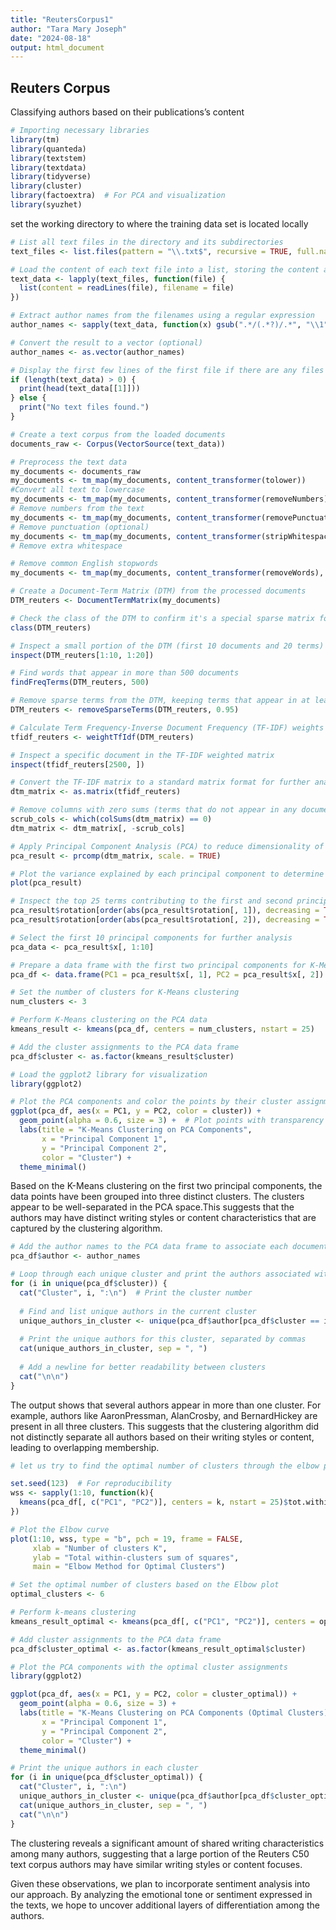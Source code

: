 ```yaml
---
title: "ReutersCorpus1"
author: "Tara Mary Joseph"
date: "2024-08-18"
output: html_document
---
```


## Reuters Corpus

Classifying authors based on their publications's content

```r
# Importing necessary libraries
library(tm)
library(quanteda)
library(textstem)
library(textdata)
library(tidyverse)
library(cluster)
library(factoextra)  # For PCA and visualization
library(syuzhet)

```

set the working directory to where the training data set is located locally

```r
# List all text files in the directory and its subdirectories
text_files <- list.files(pattern = "\\.txt$", recursive = TRUE, full.names = TRUE)

```


```r
# Load the content of each text file into a list, storing the content and filename
text_data <- lapply(text_files, function(file) {
  list(content = readLines(file), filename = file)
})

```

```r
# Extract author names from the filenames using a regular expression
author_names <- sapply(text_data, function(x) gsub(".*/(.*?)/.*", "\\1", x$filename))
```

```r
# Convert the result to a vector (optional)
author_names <- as.vector(author_names)
```

```r
# Display the first few lines of the first file if there are any files loaded
if (length(text_data) > 0) {
  print(head(text_data[[1]]))
} else {
  print("No text files found.")
}

```

```r
# Create a text corpus from the loaded documents
documents_raw <- Corpus(VectorSource(text_data))
```

```r
# Preprocess the text data
my_documents <- documents_raw
my_documents <- tm_map(my_documents, content_transformer(tolower))  
#Convert all text to lowercase
my_documents <- tm_map(my_documents, content_transformer(removeNumbers))  
# Remove numbers from the text
my_documents <- tm_map(my_documents, content_transformer(removePunctuation))  
# Remove punctuation (optional)
my_documents <- tm_map(my_documents, content_transformer(stripWhitespace))  
# Remove extra whitespace
```
```r
# Remove common English stopwords
my_documents <- tm_map(my_documents, content_transformer(removeWords), stopwords("en"))
```
```r
# Create a Document-Term Matrix (DTM) from the processed documents
DTM_reuters <- DocumentTermMatrix(my_documents)

# Check the class of the DTM to confirm it's a special sparse matrix format
class(DTM_reuters)

# Inspect a small portion of the DTM (first 10 documents and 20 terms)
inspect(DTM_reuters[1:10, 1:20])

```

```r
# Find words that appear in more than 500 documents
findFreqTerms(DTM_reuters, 500)
```

```r
# Remove sparse terms from the DTM, keeping terms that appear in at least 5% of the documents
DTM_reuters <- removeSparseTerms(DTM_reuters, 0.95)
```

```r
# Calculate Term Frequency-Inverse Document Frequency (TF-IDF) weights
tfidf_reuters <- weightTfIdf(DTM_reuters)

# Inspect a specific document in the TF-IDF weighted matrix
inspect(tfidf_reuters[2500, ])

```
```r
# Convert the TF-IDF matrix to a standard matrix format for further analysis
dtm_matrix <- as.matrix(tfidf_reuters)
```

```r
# Remove columns with zero sums (terms that do not appear in any document)
scrub_cols <- which(colSums(dtm_matrix) == 0)
dtm_matrix <- dtm_matrix[, -scrub_cols]
```

```r
# Apply Principal Component Analysis (PCA) to reduce dimensionality of the data
pca_result <- prcomp(dtm_matrix, scale. = TRUE)

# Plot the variance explained by each principal component to determine how many to keep
plot(pca_result)

```

```r
# Inspect the top 25 terms contributing to the first and second principal components
pca_result$rotation[order(abs(pca_result$rotation[, 1]), decreasing = TRUE), 1][1:25]
pca_result$rotation[order(abs(pca_result$rotation[, 2]), decreasing = TRUE), 2][1:25]

# Select the first 10 principal components for further analysis
pca_data <- pca_result$x[, 1:10]
```

```r
# Prepare a data frame with the first two principal components for K-Means clustering
pca_df <- data.frame(PC1 = pca_result$x[, 1], PC2 = pca_result$x[, 2])

# Set the number of clusters for K-Means clustering
num_clusters <- 3

# Perform K-Means clustering on the PCA data
kmeans_result <- kmeans(pca_df, centers = num_clusters, nstart = 25)

# Add the cluster assignments to the PCA data frame
pca_df$cluster <- as.factor(kmeans_result$cluster)

```


```r
# Load the ggplot2 library for visualization
library(ggplot2)

# Plot the PCA components and color the points by their cluster assignments
ggplot(pca_df, aes(x = PC1, y = PC2, color = cluster)) +
  geom_point(alpha = 0.6, size = 3) +  # Plot points with transparency and size
  labs(title = "K-Means Clustering on PCA Components",
       x = "Principal Component 1",
       y = "Principal Component 2",
       color = "Cluster") +
  theme_minimal()
```

Based on the K-Means clustering on the first two principal components, the data points have been grouped into three distinct clusters. The clusters appear to be well-separated in the PCA space.This suggests that the authors may have distinct writing styles or content characteristics that are captured by the clustering algorithm.

```r
# Add the author names to the PCA data frame to associate each document with its author
pca_df$author <- author_names
```

```r
# Loop through each unique cluster and print the authors associated with that cluster
for (i in unique(pca_df$cluster)) {
  cat("Cluster", i, ":\n")  # Print the cluster number
  
  # Find and list unique authors in the current cluster
  unique_authors_in_cluster <- unique(pca_df$author[pca_df$cluster == i])
  
  # Print the unique authors for this cluster, separated by commas
  cat(unique_authors_in_cluster, sep = ", ")
  
  # Add a newline for better readability between clusters
  cat("\n\n")
}
```
The output shows that several authors appear in more than one cluster. For example, authors like AaronPressman, AlanCrosby, and BernardHickey are present in all three clusters. This suggests that the clustering algorithm did not distinctly separate all authors based on their writing styles or content, leading to overlapping membership.

```r
# let us try to find the optimal number of clusters through the elbow plot method

set.seed(123)  # For reproducibility
wss <- sapply(1:10, function(k){
  kmeans(pca_df[, c("PC1", "PC2")], centers = k, nstart = 25)$tot.withinss
})

# Plot the Elbow curve
plot(1:10, wss, type = "b", pch = 19, frame = FALSE,
     xlab = "Number of clusters K",
     ylab = "Total within-clusters sum of squares",
     main = "Elbow Method for Optimal Clusters")
```
```r
# Set the optimal number of clusters based on the Elbow plot
optimal_clusters <- 6

# Perform k-means clustering
kmeans_result_optimal <- kmeans(pca_df[, c("PC1", "PC2")], centers = optimal_clusters, nstart = 25)

# Add cluster assignments to the PCA data frame
pca_df$cluster_optimal <- as.factor(kmeans_result_optimal$cluster)

# Plot the PCA components with the optimal cluster assignments
library(ggplot2)

ggplot(pca_df, aes(x = PC1, y = PC2, color = cluster_optimal)) +
  geom_point(alpha = 0.6, size = 3) +
  labs(title = "K-Means Clustering on PCA Components (Optimal Clusters)",
       x = "Principal Component 1",
       y = "Principal Component 2",
       color = "Cluster") +
  theme_minimal()


```



```r
# Print the unique authors in each cluster
for (i in unique(pca_df$cluster_optimal)) {
  cat("Cluster", i, ":\n")
  unique_authors_in_cluster <- unique(pca_df$author[pca_df$cluster_optimal == i])
  cat(unique_authors_in_cluster, sep = ", ")
  cat("\n\n")
}
```
The clustering reveals a significant amount of shared writing characteristics among many authors, suggesting that a large portion of the Reuters C50 text corpus authors may have similar writing styles or content focuses.

Given these observations, we plan to incorporate sentiment analysis into our approach. By analyzing the emotional tone or sentiment expressed in the texts, we hope to uncover additional layers of differentiation among the authors.





